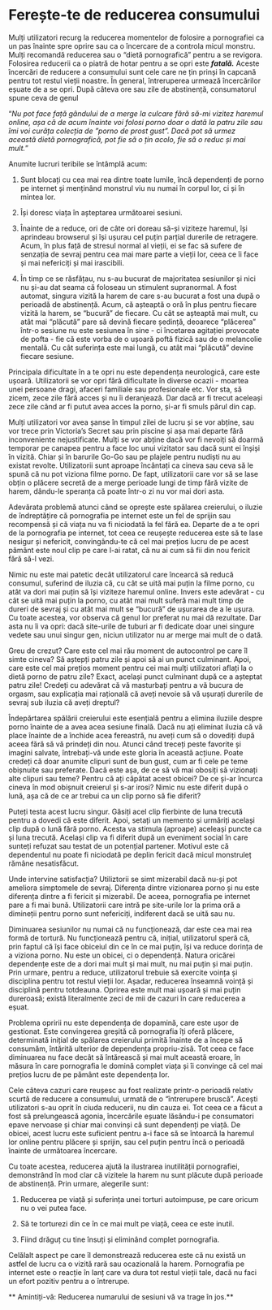 # Ferește-te de reducerea consumului

Mulți utilizatori recurg la reducerea momentelor de folosire a pornografiei ca un pas înainte spre oprire sau ca o încercare de a controla micul monstru. Mulți recomandă reducerea sau o "dietă pornografică" pentru a se revigora. Folosirea reducerii ca o piatră de hotar pentru a se opri este ***fatală.*** Aceste încercări de reducere a consumului sunt cele care ne țin prinși în capcană pentru tot restul vieții noastre. În general, întreruperea urmează încercărilor eșuate de a se opri. După câteva ore sau zile de abstinență, consumatorul spune ceva de genul

"*Nu pot face față gândului de a merge la culcare fără să-mi vizitez haremul online, așa că de acum înainte voi folosi porno doar o dată la patru zile sau îmi voi curăța colecția de "porno de prost gust". Dacă pot să urmez această dietă pornografică, pot fie să o țin acolo, fie să o reduc și mai mult.*"

Anumite lucruri teribile se întâmplă acum:

1.  Sunt blocați cu cea mai rea dintre toate lumile, încă dependenți de porno pe internet și menținând monstrul viu nu numai în corpul lor, ci și în mintea lor.

2.  Își doresc viața în așteptarea următoarei sesiuni.

3.  Înainte de a reduce, ori de câte ori doreau să-și viziteze haremul, își aprindeau browserul și își ușurau cel puțin parțial durerile de retragere. Acum, în plus față de stresul normal al vieții, ei se fac să sufere de senzația de sevraj pentru cea mai mare parte a vieții lor, ceea ce îi face și mai nefericiți și mai irascibili.

4.  În timp ce se răsfățau, nu s-au bucurat de majoritatea sesiunilor și nici nu și-au dat seama că foloseau un stimulent supranormal. A fost automat, singura vizită la harem de care s-au bucurat a fost una după o perioadă de abstinență. Acum, că așteaptă o oră în plus pentru fiecare vizită la harem, se "bucură" de fiecare. Cu cât se așteaptă mai mult, cu atât mai "plăcută" pare să devină fiecare ședință, deoarece "plăcerea" într-o sesiune nu este sesiunea în sine - ci încetarea agitației provocate de pofta - fie că este vorba de o ușoară poftă fizică sau de o melancolie mentală. Cu cât suferința este mai lungă, cu atât mai "plăcută" devine fiecare sesiune.

Principala dificultate în a te opri nu este dependența neurologică, care este ușoară. Utilizatorii se vor opri fără dificultate în diverse ocazii - moartea unei persoane dragi, afaceri familiale sau profesionale etc. Vor sta, să zicem, zece zile fără acces și nu îi deranjează. Dar dacă ar fi trecut aceleași zece zile când ar fi putut avea acces la porno, și-ar fi smuls părul din cap.

Mulți utilizatori vor avea șanse în timpul zilei de lucru și se vor abține, sau vor trece prin Victoria's Secret sau prin piscine și așa mai departe fără inconveniente nejustificate. Mulți se vor abține dacă vor fi nevoiți să doarmă temporar pe canapea pentru a face loc unui vizitator sau dacă sunt ei înșiși în vizită. Chiar și în barurile Go-Go sau pe plajele pentru nudiști nu au existat revolte. Utilizatorii sunt aproape încântați ca cineva sau ceva să le spună că nu pot viziona filme porno. De fapt, utilizatorii care vor să se lase obțin o plăcere secretă de a merge perioade lungi de timp fără vizite de harem, dându-le speranța că poate într-o zi nu vor mai dori asta.

Adevărata problemă atunci când se oprește este spălarea creierului, o iluzie de îndreptățire că pornografia pe internet este un fel de sprijin sau recompensă și că viața nu va fi niciodată la fel fără ea. Departe de a te opri de la pornografia pe internet, tot ceea ce reușește reducerea este să te lase nesigur și nefericit, convingându-te că cel mai prețios lucru de pe acest pământ este noul clip pe care l-ai ratat, că nu ai cum să fii din nou fericit fără să-l vezi. 

Nimic nu este mai patetic decât utilizatorul care încearcă să reducă consumul, suferind de iluzia că, cu cât se uită mai puțin la filme porno, cu atât va dori mai puțin să își viziteze haremul online. Invers este adevărat - cu cât se uită mai puțin la porno, cu atât mai mult suferă mai mult timp de dureri de sevraj și cu atât mai mult se "bucură" de ușurarea de a le ușura. Cu toate acestea, vor observa că genul lor preferat nu mai dă rezultate. Dar asta nu îi va opri: dacă site-urile de tuburi ar fi dedicate doar unei singure vedete sau unui singur gen, niciun utilizator nu ar merge mai mult de o dată.

Greu de crezut? Care este cel mai rău moment de autocontrol pe care îl simte cineva? Să aștepți patru zile și apoi să ai un punct culminant. Apoi, care este cel mai prețios moment pentru cei mai mulți utilizatori aflați la o dietă porno de patru zile? Exact, același punct culminant după ce a așteptat patru zile! Credeți cu adevărat că vă masturbați pentru a vă bucura de orgasm, sau explicația mai rațională că aveți nevoie să vă ușurați durerile de sevraj sub iluzia că aveți dreptul?

Îndepărtarea spălării creierului este esențială pentru a elimina iluziile despre porno înainte de a avea acea sesiune finală. Dacă nu ați eliminat iluzia că vă place înainte de a închide acea fereastră, nu aveți cum să o dovediți după aceea fără să vă prindeți din nou. Atunci când treceți peste favorite și imagini salvate, întrebați-vă unde este gloria în această acțiune. Poate credeți că doar anumite clipuri sunt de bun gust, cum ar fi cele pe teme obișnuite sau preferate. Dacă este așa, de ce să vă mai obosiți să vizionați alte clipuri sau teme? Pentru că ați căpătat acest obicei? De ce și-ar încurca cineva în mod obișnuit creierul și s-ar irosi? Nimic nu este diferit după o lună, așa că de ce ar trebui ca un clip porno să fie diferit?

Puteți testa acest lucru singur. Găsiți acel clip fierbinte de luna trecută pentru a dovedi că este diferit. Apoi, setați un memento și urmăriți același clip după o lună fără porno. Acesta va stimula (aproape) aceleași puncte ca și luna trecută. Același clip va fi diferit după un eveniment social în care sunteți refuzat sau testat de un potențial partener. Motivul este că dependentul nu poate fi niciodată pe deplin fericit dacă micul monstruleț rămâne nesatisfăcut.

Unde intervine satisfacția? Utiliztorii se simt mizerabil dacă nu-și pot ameliora simptomele de sevraj. Diferența dintre vizionarea porno și nu este diferența dintre a fi fericit și mizerabil. De aceea, pornografia pe internet pare a fi mai bună. Utilizatorii care intră pe site-urile lor la prima oră a dimineții pentru porno sunt nefericiți, indiferent dacă se uită sau nu.

Diminuarea sesiunilor nu numai că nu funcționează, dar este cea mai rea formă de tortură. Nu funcționează pentru că, inițial, utilizatorul speră că, prin faptul că își face obiceiul din ce în ce mai puțin, își va reduce dorința de a viziona porno. Nu este un obicei, ci o dependență. Natura oricărei dependențe este de a dori mai mult și mai mult, nu mai puțin și mai puțin. Prin urmare, pentru a reduce, utilizatorul trebuie să exercite voința și disciplina pentru tot restul vieții lor. Așadar, reducerea înseamnă voință și disciplină pentru totdeauna. Oprirea este mult mai ușoară și mai puțin dureroasă; există literalmente zeci de mii de cazuri în care reducerea a eșuat.

Problema opririi nu este dependența de dopamină, care este ușor de gestionat. Este convingerea greșită că pornografia îți oferă plăcere, determinată inițial de spălarea creierului primită înainte de a începe să consumăm, întărită ulterior de dependența propriu-zisă. Tot ceea ce face diminuarea nu face decât să întărească și mai mult această eroare, în măsura în care pornografia le domină complet viața și îi convinge că cel mai prețios lucru de pe pământ este dependența lor.

Cele câteva cazuri care reușesc au fost realizate printr-o perioadă relativ scurtă de reducere a consumului, urmată de o "întrerupere bruscă". Acești utilizatori s-au oprit în ciuda reducerii, nu din cauza ei. Tot ceea ce a făcut a fost să prelungească agonia, încercările eșuate lăsându-i pe consumatori epave nervoase și chiar mai convinși că sunt dependenți pe viață. De obicei, acest lucru este suficient pentru a-i face să se întoarcă la haremul lor online pentru plăcere și sprijin, sau cel puțin pentru încă o perioadă înainte de următoarea încercare.

Cu toate acestea, reducerea ajută la ilustrarea inutilității pornografiei, demonstrând în mod clar că vizitele la harem nu sunt plăcute după perioade de abstinență. Prin urmare, alegerile sunt: 

1.  Reducerea pe viață și suferința unei torturi autoimpuse, pe care oricum nu o vei putea face.

2.  Să te torturezi din ce în ce mai mult pe viață, ceea ce este inutil.

3.  Fiind drăguț cu tine însuți și eliminând complet pornografia.

Celălalt aspect pe care îl demonstrează reducerea este că nu există un astfel de lucru ca o vizită rară sau ocazională la harem. Pornografia pe internet este o reacție în lanț care va dura tot restul vieții tale, dacă nu faci un efort pozitiv pentru a o întrerupe.

** Amintiți-vă: Reducerea numarului de sesiuni vă va trage în jos.**
